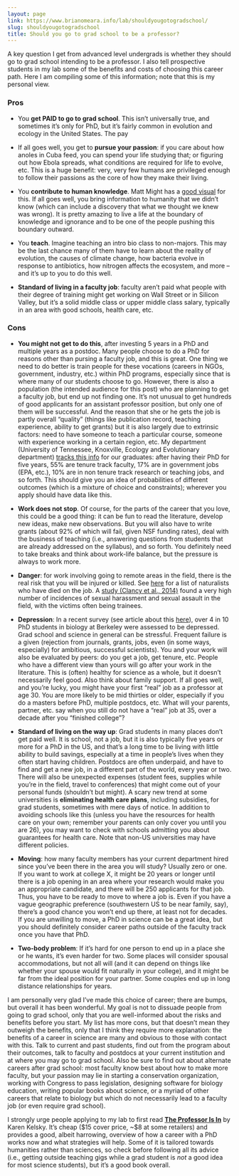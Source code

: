 ```yaml
---
layout: page
link: https://www.brianomeara.info/lab/shouldyougotogradschool/
slug: shouldyougotogradschool
title: Should you go to grad school to be a professor?
---
```


A key question I get from advanced level undergrads is whether they should go to grad school intending to be a professor. I also tell prospective students in my lab some of the benefits and costs of choosing this career path. Here I am compiling some of this information; note that this is my personal view.

### Pros

  * You **get PAID to go to grad school**. This isn't universally true, and sometimes it's only for PhD, but it's fairly common in evolution and ecology in the United States. The pay 

  * If all goes well, you get to **pursue your passion**: if you care about how anoles in Cuba feed, you can spend your life studying that; or figuring out how Ebola spreads, what conditions are required for life to evolve, etc. This is a huge benefit: very, very few humans are privileged enough to follow their passions as the core of how they make their living.

	
  * You **contribute to human knowledge**. Matt Might has a [good visual](https://matt.might.net/articles/phd-school-in-pictures/) for this. If all goes well, you bring information to humanity that we didn't know (which can include a discovery that what we thought we knew was wrong). It is pretty amazing to live a life at the boundary of knowledge and ignorance and to be one of the people pushing this boundary outward.

	
  * You **teach**. Imagine teaching an intro bio class to non-majors. This may be the last chance many of them have to learn about the reality of evolution, the causes of climate change, how bacteria evolve in response to antibiotics, how nitrogen affects the ecosystem, and more -- and it's up to you to do this well.

	
  * **Standard of living in a faculty job**: faculty aren't paid what people with their degree of training might get working on Wall Street or in Silicon Valley, but it's a solid middle class or upper middle class salary, typically in an area with good schools, health care, etc.


### Cons

	
  * **You might not get to do this**, after investing 5 years in a PhD and multiple years as a postdoc. Many people choose to do a PhD for reasons other than pursing a faculty job, and this is great. One thing we need to do better is train people for these vocations (careers in NGOs, government, industry, etc.) within PhD programs, especially since that is where many of our students choose to go. However, there is also a population (the intended audience for this post) who are planning to get a faculty job, but end up not finding one. It's not unusual to get hundreds of good applicants for an assistant professor position, but only one of them will be successful. And the reason that she or he gets the job is partly overall "quality" (things like publication record, teaching experience, ability to get grants) but it is also largely due to extrinsic factors: need to have someone to teach a particular course, someone with experience working in a certain region, etc. My department (University of Tennessee, Knoxville, Ecology and Evolutionary department) [tracks this info](https://eeb.bio.utk.edu/2015/08/11/eeb-a-great-place-for-a-phd/) for our graduates: after having their PhD for five years, 55% are tenure track faculty, 17% are in government jobs (EPA, etc.), 10% are in non tenure track research or teaching jobs, and so forth. This should give you an idea of probabilities of different outcomes (which is a mixture of choice and constraints); wherever you apply should have data like this.

	
  * **Work does not stop**. Of course, for the parts of the career that you love, this could be a good thing: it can be fun to read the literature, develop new ideas, make new observations. But you will also have to write grants (about 92% of which will fail, given NSF funding rates), deal with the business of teaching (i.e., answering questions from students that are already addressed on the syllabus), and so forth. You definitely need to take breaks and think about work-life balance, but the pressure is always to work more.

	
  * **Danger**: for work involving going to remote areas in the field, there is the real risk that you will be injured or killed. See [here](https://strangebehaviors.wordpress.com/2011/01/14/the-wall-of-the-dead/) for a list of naturalists who have died on the job. A [study (Clancy et al., 2014)](https://journals.plos.org/plosone/article?id=10.1371/journal.pone.0102172) found a very high number of incidences of sexual harassment and sexual assault in the field, with the victims often being trainees.

	
  * **Depression**: In a recent survey (see article about this [here](https://www.insidehighered.com/news/2015/04/22/berkeley-study-finds-high-levels-depression-among-graduate-students)), over 4 in 10 PhD students in biology at Berkeley were assessed to be depressed. Grad school and science in general can be stressful. Frequent failure is a given (rejection from journals, grants, jobs, even (in some ways, especially) for ambitious, successful scientists). You and your work will also be evaluated by peers: do you get a job, get tenure, etc. People who have a different view than yours will go after your work in the literature. This is (often) healthy for science as a whole, but it doesn't necessarily feel good. Also think about family support. If all goes well, and you're lucky, you might have your first "real" job as a professor at age 30. You are more likely to be mid thirties or older, especially if you do a masters before PhD, multiple postdocs, etc. What will your parents, partner, etc. say when you still do not have a "real" job at 35, over a decade after you "finished college"?

	
  * **Standard of living on the way up**: Grad students in many places don't get paid well. It is school, not a job, but it is also typically five years or more for a PhD in the US, and that's a long time to be living with little ability to build savings, especially at a time in people's lives when they often start having children. Postdocs are often underpaid, and have to find and get a new job, in a different part of the world, every year or two. There will also be unexpected expenses (student fees, supplies while you're in the field, travel to conferences) that might come out of your personal funds (shouldn't but might). A scary new trend at some universities is **eliminating health care plans**, including subsidies, for grad students, sometimes with mere days of notice. In addition to avoiding schools like this (unless you have the resources for health care on your own; remember your parents can only cover you until you are 26), you may want to check with schools admitting you about guarantees for health care. Note that non-US universities may have different policies.

	
  * **Moving**: how many faculty members has your current department hired since you've been there in the area you will study? Usually zero or one. If you want to work at college X, it might be 20 years or longer until there is a job opening in an area where your research would make you an appropriate candidate, and there will be 250 applicants for that job. Thus, you have to be ready to move to where a job is. Even if you have a vague geographic preference (southwestern US to be near family, say), there's a good chance you won't end up there, at least not for decades. If you are unwilling to move, a PhD in science can be a great idea, but you should definitely consider career paths outside of the faculty track once you have that PhD.

	
  * **Two-body problem**: If it's hard for one person to end up in a place she or he wants, it's even harder for two. Some places will consider spousal accommodations, but not all will (and it can depend on things like whether your spouse would fit naturally in your college), and it might be far from the ideal position for your partner. Some couples end up in long distance relationships for years.


I am personally very glad I've made this choice of career; there are bumps, but overall it has been wonderful. My goal is not to dissuade people from going to grad school, only that you are well-informed about the risks and benefits before you start. My list has more cons, but that doesn't mean they outweigh the benefits, only that I think they require more explanation: the benefits of a career in science are many and obvious to those with contact with this. Talk to current and past students, find out from the program about their outcomes, talk to faculty and postdocs at your current institution and at where you may go to grad school. Also be sure to find out about alternate careers after grad school: most faculty know best about how to make more faculty, but your passion may lie in starting a conservation organization, working with Congress to pass legislation, designing software for biology education, writing popular books about science, or a myriad of other careers that relate to biology but which do not necessarily lead to a faculty job (or even require grad school).

I strongly urge people applying to my lab to first read [**The Professor Is In**](https://theprofessorisin.com/buy-the-book/) by Karen Kelsky. It's cheap ($15 cover price, ~$8 at some retailers) and provides a good, albeit harrowing, overview of how a career with a PhD works now and what strategies will help. Some of it is tailored towards humanities rather than sciences, so check before following all its advice (i.e., getting outside teaching gigs while a grad student is _not_ a good idea for most science students), but it's a good book overall.
